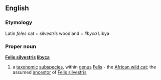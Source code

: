 ==English==
===Etymology===
Latin ''feles'' cat + ''silvestris'' woodland + ''libyca'' Libya
===Proper noun===
{{wikipedia}}
'''[[Felis silvestris]] [[libyca]]'''
#a [[taxonomic]] [[subspecies]], within [[genus]] [[Felis]] - the [[African wild cat]]; the assumed [[ancestor]] of [[Felis silvestris]]
{{wikispecies}}
